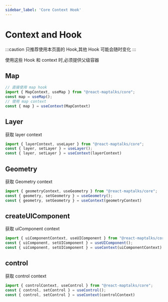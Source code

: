 ```yaml
---
sidebar_label: 'Core Context Hook'
---
```


# Context and Hook

:::caution
只推荐使用本页面的 Hook,其他 Hook 可能会随时变化
:::

使用这些 Hook 和 context 时,必须提供父级容器

## Map

```jsx
// 直接使用 map hook
import { MapContext, useMap } from "@react-maptalks/core";
const map = useMap();
// 使用 map context
const { map } = useContext(MapContext)
```

## Layer
获取 layer context
```jsx
import { layerContext, useLayer } from "@react-maptalks/core";
const { layer, setLayer } = useLayer();
const { layer, setLayer } = useContext(layerContext)
```

## Geometry
获取 Geometry context
```jsx
import { geometryContext, useGeometry } from "@react-maptalks/core";
const { geometry, setGeometry } = useGeometry();
const { geometry, setGeometry } = useContext(geometryContext)
```

## createUIComponent
获取 uiComponent context
```jsx
import { uiComponentContext, useUIComponent } from "@react-maptalks/core";
const { uiComponent, setUIComponent } = useUIComponent();
const { uiComponent, setUIComponent } = useContext(uiComponentContext)
```

## control
获取 control context
```jsx
import { controlContext, useControl } from "@react-maptalks/core";
const { control, setControl } = useControl();
const { control, setControl } = useContext(controlContext)
```
